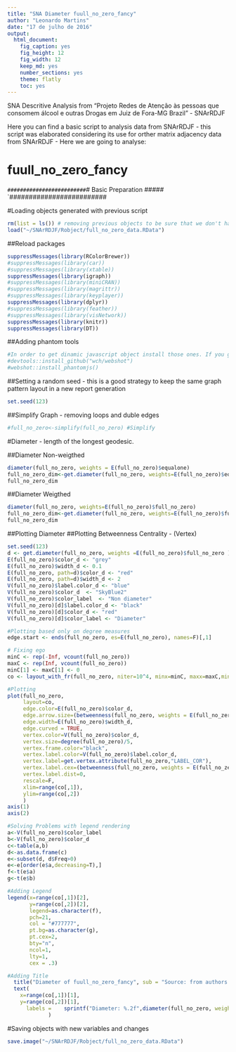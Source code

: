 ```yaml
---
title: "SNA Diameter fuull_no_zero_fancy"
author: "Leonardo Martins"
date: "17 de julho de 2016"
output: 
  html_document: 
    fig_caption: yes
    fig_height: 12
    fig_width: 12
    keep_md: yes
    number_sections: yes
    theme: flatly
    toc: yes
---
```

SNA Descritive Analysis from "Projeto Redes de Atenção às pessoas que consomem álcool e outras Drogas em Juiz de Fora-MG   Brazil"  - SNArRDJF

Here you can find a basic script to analysis data from SNArRDJF - this script was elaborated considering its use for orther matrix adjacency data from SNArRDJF - Here we are going to analyse:

# fuull_no_zero_fancy

`#########################
`# Basic Preparation #####
`#########################

#Loading objects generated with previous script 
```r
rm(list = ls()) # removing previous objects to be sure that we don't have objects conflicts name
load("~/SNArRDJF/Robject/full_no_zero_data.RData")
```
##Reload packages
```r
suppressMessages(library(RColorBrewer))
#suppressMessages(library(car))
#suppressMessages(library(xtable))
suppressMessages(library(igraph))
#suppressMessages(library(miniCRAN))
#suppressMessages(library(magrittr))
#suppressMessages(library(keyplayer))
suppressMessages(library(dplyr))
#suppressMessages(library(feather))
#suppressMessages(library(visNetwork))
suppressMessages(library(knitr))
suppressMessages(library(DT))
```
##Adding phantom tools
```r
#In order to get dinamic javascript object install those ones. If you get problems installing go to Stackoverflow.com and type your error to discover what to do. In some cases the libraries need to be intalled in outside R libs.
#devtools::install_github("wch/webshot")
#webshot::install_phantomjs()
```
##Setting a random seed - this is a good strategy to keep the same graph pattern layout in a new report generation
```r
set.seed(123)
```

##Simplify Graph - removing loops and duble edges 
```r
#full_no_zero<-simplify(full_no_zero) #Simplify
```


#Diameter - length of the longest geodesic.

##Diameter Non-weigthed 
```r
diameter(full_no_zero, weights = E(full_no_zero)$equalone)
full_no_zero_dim<-get.diameter(full_no_zero, weights=E(full_no_zero)$equalone)
full_no_zero_dim
```
##Diameter Weigthed 
```r
diameter(full_no_zero, weights=E(full_no_zero)$full_no_zero)
full_no_zero_dim<-get.diameter(full_no_zero, weights=E(full_no_zero)$full_no_zero)
full_no_zero_dim
```
##Plotting Diameter
##Plotting Betweenness Centrality - (Vertex)
```r
set.seed(123)
d <- get.diameter(full_no_zero, weights =E(full_no_zero)$full_no_zero )
E(full_no_zero)$color_d <- "grey"
E(full_no_zero)$width_d <- 0.1
E(full_no_zero, path=d)$color_d <- "red"
E(full_no_zero, path=d)$width_d <- 2
V(full_no_zero)$label.color_d <- "blue"
V(full_no_zero)$color_d  <- "SkyBlue2"
V(full_no_zero)$color_label  <- "Non diameter"
V(full_no_zero)[d]$label.color_d <- "black"
V(full_no_zero)[d]$color_d <- "red"
V(full_no_zero)[d]$color_label <- "Diameter"

#Plotting based only on degree measures 
edge.start <- ends(full_no_zero, es=E(full_no_zero), names=F)[,1]

# Fixing ego
minC <- rep(-Inf, vcount(full_no_zero))
maxC <- rep(Inf, vcount(full_no_zero))
minC[1] <- maxC[1] <- 0
co <- layout_with_fr(full_no_zero, niter=10^4, minx=minC, maxx=maxC,miny=minC, maxy=maxC, weights = E(full_no_zero)$full_no_zero)

#Plotting
plot(full_no_zero, 
     layout=co,
     edge.color=E(full_no_zero)$color_d,
     edge.arrow.size=(betweenness(full_no_zero, weights = E(full_no_zero)$full_no_zero)+1)/100000,
     edge.width=E(full_no_zero)$width_d,
     edge.curved = TRUE,
     vertex.color=V(full_no_zero)$color_d,
     vertex.size=degree(full_no_zero)/5,
     vertex.frame.color="black",
     vertex.label.color=V(full_no_zero)$label.color_d,
     vertex.label=get.vertex.attribute(full_no_zero,"LABEL_COR"),
     vertex.label.cex=(betweenness(full_no_zero, weights = E(full_no_zero)$full_no_zero)+1)/10000,
     vertex.label.dist=0,
     rescale=F,
     xlim=range(co[,1]), 
     ylim=range(co[,2])
     )
axis(1)
axis(2)

#Solving Problems with legend rendering 
a<-V(full_no_zero)$color_label 
b<-V(full_no_zero)$color_d
c<-table(a,b)
d<-as.data.frame(c)
e<-subset(d, d$Freq>0)
e<-e[order(e$a,decreasing=T),] 
f<-t(e$a)
g<-t(e$b)

#Adding Legend
legend(x=range(co[,1])[2], 
       y=range(co[,2])[2],
       legend=as.character(f),
       pch=21,
       col = "#777777", 
       pt.bg=as.character(g),
       pt.cex=2,
       bty="n", 
       ncol=1,
       lty=1,
       cex = .3)

#Adding Title
  title("Diameter of fuull_no_zero_fancy", sub = "Source: from authors ")
  text( 
    x=range(co[,1])[1],
    y=range(co[,2])[1], 
      labels =    sprintf("Diameter: %.2f",diameter(full_no_zero, weights = E(full_no_zero)$full_no_zero))
             )
```
#Saving objects with new variables and changes
```r
save.image("~/SNArRDJF/Robject/full_no_zero_data.RData")
```


